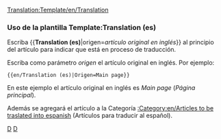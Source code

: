 <noinclude>[[Translation:Template/en/Translation]]</noinclude>{{en/Ambox| type  = notice
| image = en/Wiki letter.png
| text  = Este artículo está siendo traducido del inglés. Puedes colaborar ayudando a su [{{SERVER}}{{localurl:{{NAMESPACE}}:{{PAGENAME}}|action=edit}} redacción].<p>Puedes encontrar más información sobre qué es exactamente lo que hay que hacer en la [[Talk:{{PAGENAME}}|discusión]] sobre este artículo. Use el [[en/Wiki/Manual of Style|Manual de Estilo]] para una correcta edición y recuerde quitar esta plantilla una vez que el artículo haya sido correctamente traducido.</p>

<p><strong>Artículo original en inglés:</strong> <includeonly>[[{{{origen|action=page}}}]]</includeonly></p>
}}

<includeonly>{{{3|[[Category:en/Articles to be traslated into espanish]]}}}</includeonly>

<noinclude>
===Uso de la plantilla Template:Translation (es)===
Escriba <nowiki>{{</nowiki>'''Translation (es)'''|origen=''artículo original en inglés''<nowiki>}}</nowiki> al principio del artículo para indicar que está en proceso de traducción.
<p>Escriba como parámetro ''origen'' el artículo original en inglés. Por ejemplo:</p>
<pre>{{en/Translation (es)|Origen=Main page}}</pre>
En este ejemplo el artículo original en inglés es ''Main page'' (''Página principal'').
<p>Además se agregará el artículo a la Categoría [[:Category:en/Articles to be traslated into espanish]] (Artículos para traducir al español).</p>

[[Category:en/Templates|D]][[Category:en/Message boxes|D]]</noinclude>